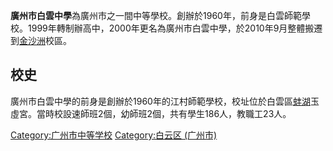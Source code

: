 {{Unreferenced|time=2020-09-05T17:36:03+00:00}}
'''廣州市白雲中學'''為廣州市之一間中等學校。創辦於1960年，前身是白雲師範學校。1999年轉制辦高中，2000年更名為廣州市白雲中學，於2010年9月整體搬遷到[[金沙洲|金沙洲]]校區。
==校史==
廣州市白雲中學的前身是創辦於1960年的江村師範學校，校址位於白雲區[[蚌湖|蚌湖]]玉虛宮。當時校設速師班2個，幼師班2個，共有學生186人，教職工23人。
{{GZ-stub}}
[[Category:广州市中等学校|Category:广州市中等学校]]
[[Category:白云区_(广州市)|Category:白云区 (广州市)]]